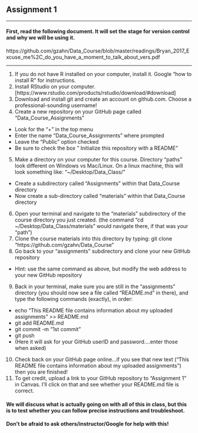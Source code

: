 ## Assignment 1

________________
#### First, read the following document. It will set the stage for version control and why we will be using it.

https://github.com/gzahn/Data_Course/blob/master/readings/Bryan_2017_Excuse_me%2C_do_you_have_a_moment_to_talk_about_vers.pdf

________________

1.  If you do not have R installed on your computer, install it. Google "how to install R" for instructions.
2.  Install RStudio on your computer. [https://www.rstudio.com/products/rstudio/download/#download]
3.  Download and install git and create an account on github.com. Choose a professional-sounding username!
4.  Create a new repository on your GitHub page called "Data_Course_Assignments"
  + Look for the "+" in the top menu
  + Enter the name "Data_Course_Assignments" where prompted
  + Leave the "Public" option checked
  + Be sure to check the box " Initialize this repository with a README"
5.  Make a directory on your computer for this course. Directory "paths" look different on Windows vs Mac/Linux. On a linux machine, this will look something like: "~/Desktop/Data_Class/"
  + Create a subdirectory called "Assignments" within that Data_Course directory
  + Now create a sub-directory called "materials" within that Data_Course directory
6.  Open your terminal and navigate to the "materials" subdirectory of the course directory you just created. (the command "cd ~/Desktop/Data_Class/materials" would navigate there, if that was your "path")
7.  Clone the course materials into this directory by typing: git clone "https://github.com/gzahn/Data_Course"
8.  Go back to your "assignments" subdirectory and clone your new GitHub repository
  + Hint: use the same command as above, but modify the web address to your new GitHub repository
9.  Back in your terminal, make sure you are still in the "assignments" directory (you should now see a file called "README.md" in there), and type the following commands (exactly), in order:
  + echo "This README file contains information about my uploaded assignments" >> README.md
  + git add README.md
  + git commit -m "1st commit"
  + git push
  + (Here it will ask for your GitHub userID and password....enter those when asked)
10. Check back on your GitHub page online...if you see that new text ("This README file contains information about my uploaded assignments") then you are finished!
11. To get credit, upload a link to your GitHub repository to "Assignment 1" in Canvas. I'll click on that and see whether your README.md file is correct.

#### We will discuss what is actually going on with all of this in class, but this is to test whether you can follow precise instructions and troubleshoot.

#### **Don't be afraid to ask others/instructor/Google for help with this!**